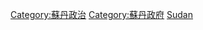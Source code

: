 {{Commonscat|International relations of Sudan}}

[[Category:蘇丹政治|Category:蘇丹政治]]
[[Category:蘇丹政府|Category:蘇丹政府]]
[[Category:非洲各国外交|Sudan]]